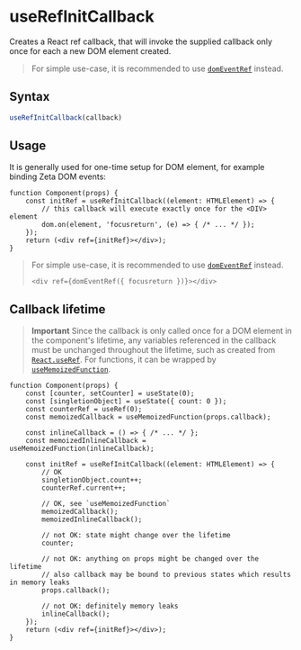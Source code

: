 <Module name="zeta-dom-react" />

# useRefInitCallback

Creates a React ref callback, that will invoke the supplied callback only once for each a new DOM element created.

> For simple use-case, it is recommended to use [`domEventRef`](:) instead.

## Syntax

```javascript
useRefInitCallback(callback)
```

## Usage

It is generally used for one-time setup for DOM element, for example binding Zeta DOM events:

```tsx
function Component(props) {
    const initRef = useRefInitCallback((element: HTMLElement) => {
        // this callback will execute exactly once for the <DIV> element
        dom.on(element, 'focusreturn', (e) => { /* ... */ });
    });
    return (<div ref={initRef}></div>);
}
```

> For simple use-case, it is recommended to use [`domEventRef`](:) instead.
> ```tsx
> <div ref={domEventRef({ focusreturn })}></div>
> ```

## Callback lifetime

> **Important**
  Since the callback is only called once for a DOM element in the component's lifetime,
  any variables referenced in the callback must be unchanged throughout the lifetime, such as created from
  [`React.useRef`](https://reactjs.org/docs/hooks-reference.html#useref). For functions,
  it can be wrapped by [`useMemoizedFunction`](:).

```tsx
function Component(props) {
    const [counter, setCounter] = useState(0);
    const [singletionObject] = useState({ count: 0 });
    const counterRef = useRef(0);
    const memoizedCallback = useMemoizedFunction(props.callback);

    const inlineCallback = () => { /* ... */ };
    const memoizedInlineCallback = useMemoizedFunction(inlineCallback);

    const initRef = useRefInitCallback((element: HTMLElement) => {
        // OK
        singletionObject.count++;
        counterRef.current++;

        // OK, see `useMemoizedFunction`
        memoizedCallback();
        memoizedInlineCallback();

        // not OK: state might change over the lifetime
        counter;

        // not OK: anything on props might be changed over the lifetime
        // also callback may be bound to previous states which results in memory leaks
        props.callback();

        // not OK: definitely memory leaks
        inlineCallback();
    });
    return (<div ref={initRef}></div>);
}
```
